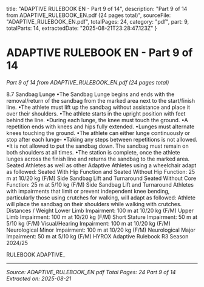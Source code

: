   title: "ADAPTIVE RULEBOOK EN - Part 9 of 14",
  description: "Part 9 of 14 from ADAPTIVE_RULEBOOK_EN.pdf (24 pages total)",
  sourceFile: "ADAPTIVE_RULEBOOK_EN.pdf",
  totalPages: 24,
  category: "pdf",
  part: 9,
  totalParts: 14,
  extractedDate: "2025-08-21T23:28:47.123Z"
}

# ADAPTIVE RULEBOOK EN - Part 9 of 14

*Part 9 of 14 from ADAPTIVE_RULEBOOK_EN.pdf (24 pages total)*

8.7 Sandbag Lunge
•The Sandbag Lunge begins and ends with the removal/return of the
sandbag from the marked area next to the start/finish line.
•The athlete must lift up the sandbag without assistance and place it over
their shoulders.
•The athlete starts in the upright position with feet behind the line.
•During each lunge, the knee must touch the ground.
•A repetition ends with knees and hips fully extended.
•Lunges must alternate knees touching the ground.
•The athlete can either lunge continuously or stop after each lunge-
•Taking any steps between repetitions is not allowed.
•It is not allowed to put the sandbag down. The sandbag must remain on
both shoulders at all times.
•The station is complete, once the athlete lunges across the finish line and
returns the sandbag to the marked area.
Seated Athletes as well as other Adaptive Athletes using a wheelchair
adapt as followed:
Seated With Hip Function and Seated Without Hip Function:
25 m at 10/20 kg (F/M) Side Sandbag Lift and Turnaround
Seated Without Core Function:
25 m at 5/10 kg (F/M) Side Sandbag Lift and Turnaround
Athletes with impairments that limit or prevent independent knee bending,
particularly those using crutches for walking, will adapt as followed:
Athlete will place the sandbag on their shoulders while walking with
crutches.
Distances / Weight
Lower Limb Impairment: 100 m at 10/20 kg (F/M)
Upper Limb Impairment: 100 m at 10/20 kg (F/M)
Short Stature Impairment: 50 m at 5/10 kg (F/M)
Visual/Hearing Impairment: 100 m at 10/20 kg (F/M)
Neurological Minor Impairment: 100 m at 10/20 kg (F/M)
Neurological Major Impairment: 50 m at 5/10 kg (F/M)
HYROX Adaptive Rulebook R3 Season 2024/25

RULEBOOK ADAPTIVE_

---

*Source: ADAPTIVE_RULEBOOK_EN.pdf*
*Total Pages: 24*
*Part 9 of 14*
*Extracted on: 2025-08-21*
